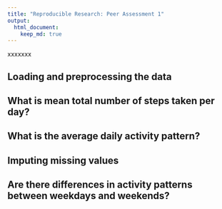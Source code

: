 ```yaml
---
title: "Reproducible Research: Peer Assessment 1"
output: 
  html_document:
    keep_md: true
---
```


xxxxxxx

## Loading and preprocessing the data



## What is mean total number of steps taken per day?



## What is the average daily activity pattern?



## Imputing missing values



## Are there differences in activity patterns between weekdays and weekends?
